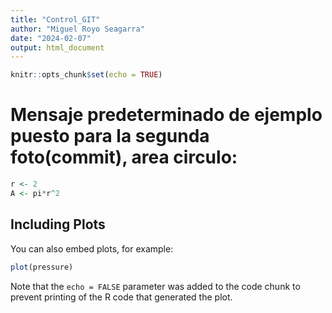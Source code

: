 ```yaml
---
title: "Control_GIT"
author: "Miguel Royo Seagarra"
date: "2024-02-07"
output: html_document
---
```


```r
knitr::opts_chunk$set(echo = TRUE)
```

# Mensaje predeterminado de ejemplo puesto para la segunda foto(commit), area circulo:

```r
r <- 2
A <- pi*r^2
```


## Including Plots

You can also embed plots, for example:

```r
plot(pressure)
```

Note that the `echo = FALSE` parameter was added to the code chunk to prevent printing of the R code that generated the plot.
